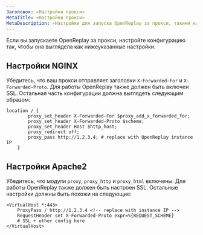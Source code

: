 ```yaml
---
Заголовок: «Настройки прокси»
MetaTitle: «Настройки прокси»
MetaDescription: «Настройки для запуска OpenReplay за прокси, такими как NGINX или Apache2»
---
```


Если вы запускаете OpenReplay за прокси, настройте конфигурацию так, чтобы она выглядела как нижеуказанные настройки.

## Настройки NGINX

Убедитесь, что ваш прокси отправляет заголовки `X-Forwarded-For` и `X-Forwarded-Proto`. Для работы OpenReplay также должен быть включен SSL. Остальная часть конфигурации должна выглядеть следующим образом:


```nginx
location / {
        proxy_set_header X-Forwarded-For $proxy_add_x_forwarded_for;
        proxy_set_header X-Forwarded-Proto $scheme;
        proxy_set_header Host $http_host;
        proxy_redirect off;
        proxy_pass http://1.2.3.4; # replace with OpenReplay instance IP
    }
```


## Настройки Apache2

Убедитесь, что модули `proxy`, `proxy_http` и `proxy_html` включены. Для работы OpenReplay также должен быть настроен SSL. Остальные настройки должны быть похожи на следующие:


```apacheconf
<VirtualHost *:443>
    ProxyPass / http://1.2.3.4 <!-- replace with instance IP -->
    RequestHeader set X-Forwarded-Proto expr=%{REQUEST_SCHEME}
    # SSL + other config here
</VirtualHost>
```

